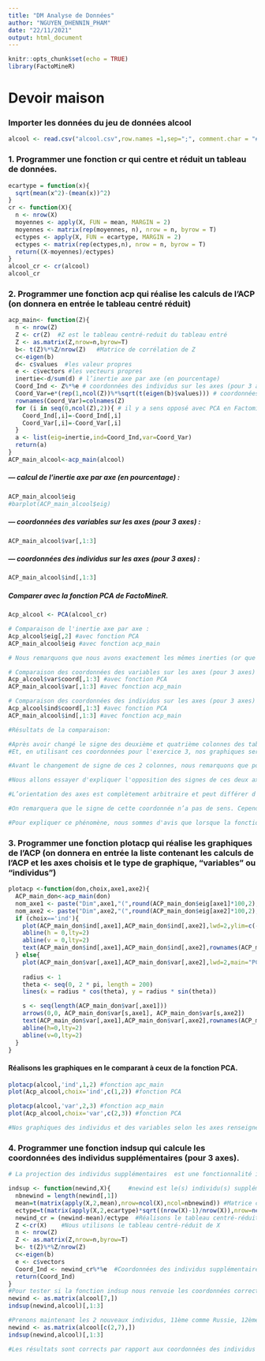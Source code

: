 ---
title: "DM Analyse de Données"
author: "NGUYEN_DHENNIN_PHAM"
date: "22/11/2021"
output: html_document
---

```{r setup, include=FALSE}
knitr::opts_chunk$set(echo = TRUE)
library(FactoMineR)
```
# Devoir maison
### Importer les données du jeu de données alcool
```{r }
alcool <- read.csv("alcool.csv",row.names =1,sep=";", comment.char = "#",stringsAsFactors = TRUE)
```

### 1. Programmer une fonction cr qui centre et réduit un tableau de données.
```{r}
ecartype = function(x){
  sqrt(mean(x^2)-(mean(x))^2)
}
cr <- function(X){
  n <- nrow(X)
  moyennes <- apply(X, FUN = mean, MARGIN = 2)
  moyennes <- matrix(rep(moyennes, n), nrow = n, byrow = T)
  ectypes <- apply(X, FUN = ecartype, MARGIN = 2)
  ectypes <- matrix(rep(ectypes,n), nrow = n, byrow = T)
  return((X-moyennes)/ectypes)
}
alcool_cr <- cr(alcool)
alcool_cr

```

### 2. Programmer une fonction acp qui réalise les calculs de l’ACP (on donnera en entrée le tableau centré réduit)
```{r}
acp_main<- function(Z){
  n <- nrow(Z)
  Z <- cr(Z)  #Z est le tableau centré-reduit du tableau entré
  Z <- as.matrix(Z,nrow=n,byrow=T)
  b<- t(Z)%*%Z/nrow(Z)   #Matrice de corrélation de Z
  c<-eigen(b)
  d<- c$values  #les valeur propres
  e <- c$vectors #les vecteurs propres
  inertie<-d/sum(d) # l’inertie axe par axe (en pourcentage)
  Coord_Ind <- Z%*%e # coordonnées des individus sur les axes (pour 3 axes)
  Coord_Var=e*(rep(1,ncol(Z))%*%sqrt(t(eigen(b)$values))) # coordonnées des variables sur les axes (pour 3 axes)
  rownames(Coord_Var)=colnames(Z)
  for (i in seq(0,ncol(Z),2)){ # il y a sens opposé avec PCA en FactomineR au colonne 2 et 4 donc, nous changeons les signes, nous expliquerons en détail dans la comparaison avec les résultats de l'ACP 
    Coord_Ind[,i]=-Coord_Ind[,i]
    Coord_Var[,i]=-Coord_Var[,i]
  }
  a <- list(eig=inertie,ind=Coord_Ind,var=Coord_Var)
  return(a)
}
ACP_main_alcool<-acp_main(alcool)
```
##### — calcul de l’inertie axe par axe (en pourcentage) :
```{r}
ACP_main_alcool$eig
#barplot(ACP_main_alcool$eig)
```

##### — coordonnées des variables sur les axes (pour 3 axes) :
```{r}
ACP_main_alcool$var[,1:3]
```

##### — coordonnées des individus sur les axes (pour 3 axes) :
```{r}
ACP_main_alcool$ind[,1:3]
```
##### Comparer avec la fonction PCA de FactoMineR.
```{r}
Acp_alcool <- PCA(alcool_cr)
```

```{r}
# Comparaison de l'inertie axe par axe : 
Acp_alcool$eig[,2] #avec fonction PCA
ACP_main_alcool$eig #avec fonction acp_main

# Nous remarquons que nous avons exactement les mêmes inerties (or que PCA est en % et nous les pourcentages sont sous format décimal).
```

```{r}
# Comparaison des coordonnées des variables sur les axes (pour 3 axes) :
Acp_alcool$var$coord[,1:3] #avec fonction PCA
ACP_main_alcool$var[,1:3] #avec fonction acp_main

# Comparaison des coordonnées des individus sur les axes (pour 3 axes) :
Acp_alcool$ind$coord[,1:3] #avec fonction PCA
ACP_main_alcool$ind[,1:3] #avec fonction acp_main

#Résultats de la comparaison:

#Après avoir changé le signe des deuxième et quatrième colonnes des tableaux coordonnées des individus et des variables, nous avons le même résultat par rapport aux coordonnées de la fonction PCA. Mais, ce changement de signe n'est pas forcément nécessaire, nous le faisons juste pour obtenir le même résultat qu'avec la fonction PCA. 
#Et, en utilisant ces coordonnées pour l'exercice 3, nos graphiques seront exactement les mêmes que ceux de la fonction PCA, ce qui facilite l'évaluation de nos fonctions.

#Avant le changement de signe de ces 2 colonnes, nous remarquons que pour les coordonnées des individus et des variables, les axes 1,3 et 5 sont identiques, cepedendant, pour l'axe 2 et 4, les valeurs sont de signe opposé mais de même valeur.

#Nous allons essayer d'expliquer l'opposition des signes de ces deux axes entre nos résultats de la fonction PCA et de la fonction acp_main crée, et si cela a une incidence. 

#L’orientation des axes est complètement arbitraire et peut différer d’un logiciel à l’autre. Ainsi, le signe opposé des coordonnées des individus (i.e des variables) sur l'axe 2 et 4 n’a donc pas de réelle signification. 

#On remarquera que le signe de cette coordonnée n’a pas de sens. Cependant, si deux individus (i.e variables) ont des coordonnées de signe opposé, nous pouvons interpréter cela en disant qu’ils s’opposent sur cet axe.

#Pour expliquer ce phénomène, nous sommes d'avis que lorsque la fonction PCA calcule les vecteurs propres de la matrice de corrélation, elle donne les vecteurs propres de signe opposé, donc le changement de signe correspond à notre différence sur l'axe 2 et 4 pour les coordonnées des variables et des individus.
```

### 3. Programmer une fonction plotacp qui réalise les graphiques de l’ACP (on donnera en entrée la liste contenant les calculs de l’ACP et les axes choisis et le type de graphique, “variables” ou “individus”)
```{r}
plotacp <-function(don,choix,axe1,axe2){
  ACP_main_don<-acp_main(don)
  nom_axe1 <- paste("Dim",axe1,"(",round(ACP_main_don$eig[axe1]*100,2),"%)",sep=" ")
  nom_axe2 <- paste("Dim",axe2,"(",round(ACP_main_don$eig[axe2]*100,2),"%)",sep=" ")
  if (choix=='ind'){
    plot(ACP_main_don$ind[,axe1],ACP_main_don$ind[,axe2],lwd=2,ylim=c(-4.5,3),main="PCA graph of individuals",xlab=nom_axe1,ylab=nom_axe2)
    abline(h = 0,lty=2)
    abline(v = 0,lty=2)
    text(ACP_main_don$ind[,axe1],ACP_main_don$ind[,axe2],rownames(ACP_main_don$ind),pos=1)
  } else{
    plot(ACP_main_don$var[,axe1],ACP_main_don$var[,axe2],lwd=2,main="PCA graph of variables",xlab=nom_axe1,ylab=nom_axe2,xlim=c(-1,1),ylim=c(-1,1),pch=16,asp=1)
    
    radius <- 1
    theta <- seq(0, 2 * pi, length = 200)
    lines(x = radius * cos(theta), y = radius * sin(theta))

    s <- seq(length(ACP_main_don$var[,axe1])) 
    arrows(0,0, ACP_main_don$var[s,axe1], ACP_main_don$var[s,axe2])
    text(ACP_main_don$var[,axe1],ACP_main_don$var[,axe2],rownames(ACP_main_don$var),pos=4)
    abline(h=0,lty=2)
    abline(v=0,lty=2)
  }
}
```

#### Réalisons les graphiques en le comparant à ceux de la fonction PCA.
```{r}
plotacp(alcool,'ind',1,2) #fonction apc_main
plot(Acp_alcool,choix='ind',c(1,2)) #fonction PCA

plotacp(alcool,'var',2,3) #fonction acp_main
plot(Acp_alcool,choix='var',c(2,3)) #fonction PCA

#Nos graphiques des individus et des variables selon les axes renseignés sont identiques à ceux affichés par la fonction PCA.
```


### 4. Programmer une fonction indsup qui calcule les coordonnées des individus supplémentaires (pour 3 axes).
```{r}
# La projection des individus supplémentaires  est une fonctionnalité importante de l’analyse en composantes principales. L’objectif est de positionner de nouveaux individus par rapport à ceux  qui ont contribué à la construction du repère factoriel.

indsup <- function(newind,X){     #newind est le(s) individu(s) supplémetaire(s), X est le tableau initial
  nbnewind = length(newind[,1])   
  mean=t(matrix(apply(X,2,mean),nrow=ncol(X),ncol=nbnewind)) #Matrice concernant les moyennes des colonnes de l'ancien tableau X, avec la dimension identique à la matrice newind. Elle nous aidera à créer un tableau centré réduit de newind.
  ectype=t(matrix(apply(X,2,ecartype)*sqrt((nrow(X)-1)/nrow(X)),nrow=ncol(X),ncol=nbnewind)) #identiquement avec ecartype
  newind_cr = (newind-mean)/ectype  #Réalisons le tableau centré-réduite pour les individus supplémetaires
  Z <-cr(X)    #Nous utilisons le tableau centré-réduit de X 
  n <- nrow(Z)
  Z <- as.matrix(Z,nrow=n,byrow=T)
  b<- t(Z)%*%Z/nrow(Z) 
  c<-eigen(b)
  e <- c$vectors 
  Coord_Ind <- newind_cr%*%e  #Coordonnées des individus supplémentaires, sur nos anciens axes.
  return(Coord_Ind)
}
#Pour tester si la fonction indsup nous renvoie les coordonnées correctes, nous prenons le 11ème individu (supplémetaire) comme le 7ème individu du tableau alcool: Russie.
newind <- as.matrix(alcool[7,])
indsup(newind,alcool)[,1:3] 

#Prenons maintenant les 2 nouveaux individus, 11ème comme Russie, 12ème comme Italy.
newind <- as.matrix(alcool[c(2,7),])
indsup(newind,alcool)[,1:3]

#Les résultats sont corrects par rapport aux coordonnées des individus précédentes (par l'ACP ou par acp_main() ), les nouvelles coordonnées sont toutes correctes.
```











